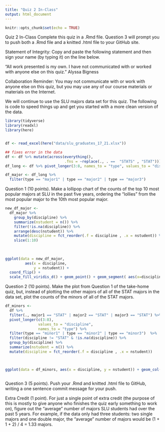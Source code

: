```yaml
---
title: "Quiz 2 In-Class"
output: html_document
---
```


```r
knitr::opts_chunk$set(echo = TRUE)
```

Quiz 2 In-Class
Complete this quiz in a .Rmd file. Question 3 will prompt you to push both a .Rmd file and a knitted .html file to your GitHub site.

Statement of Integrity: Copy and paste the following statement and then sign your name (by typing it) on the line below.

“All work presented is my own. I have not communicated with or worked with anyone else on this quiz.”
Alyssa Bigness

Collaboration Reminder: You may not communicate with or work with anyone else on this quiz, but you may use any of our course materials or materials on the Internet.



We will continue to use the SLU majors data set for this quiz. The following is code to speed things up and get you started with a more clean version of the data.
```r
library(tidyverse)
library(readxl)
library(here)


df <- read_excel(here("data/slu_graduates_17_21.xlsx"))

## fixes error in the data
df <- df %>% mutate(across(everything(),
                           .fns = ~replace(., . ==  "STATS" , "STAT")))
df_long <- df %>% pivot_longer(3:8, names_to = "type", values_to = "discipline")

df_major <- df_long %>% 
  filter(type == "major1" | type == "major2" | type == "major3")
```


Question 1 (10 points). Make a lollipop chart of the counts of the top 10 most popular majors at SLU in the past five years, ordering the “lollies” from the most popular major to the 10th most popular major.
```r
new_df_major <-
  df_major %>%
    group_by(discipline) %>%
    summarize(nstudent = n()) %>%
    filter(!is.na(discipline)) %>%
    arrange(desc(nstudent)) %>%
    mutate(discipline = fct_reorder(.f = discipline , .x = nstudent)) %>%
    slice(1:10) 
    
  
  
ggplot(data = new_df_major,
         aes(x = discipline,
             y = nstudent)) + 
  coord_flip() +
  scale_fill_viridis_d() + geom_point() + geom_segment( aes(x=discipline, xend=discipline, y=0, yend=nstudent)) + ylab("Top 10 Most Popular Majors at SLU")
```


Question 2 (10 points). Make the plot from Question 1 of the take-home quiz, but, instead of plotting the other majors of all of the STAT majors in the data set, plot the counts of the minors of all of the STAT majors.
```r
df_minors <-
  df %>%
  filter(., major1 == "STAT" | major2 == "STAT" | major3 == "STAT") %>%
  pivot_longer(c(3:8),
               values_to = "discipline",
               names_to = "type") %>%
  filter(type == "minor1" | type == "minor2" | type == "minor3")  %>%
  filter(discipline != "STAT" & !is.na(discipline)) %>%
  group_by(discipline) %>%
  summarize(nstudent = n()) %>%
  mutate(discipline = fct_reorder(.f = discipline , .x = nstudent))
  


ggplot(data = df_minors, aes(x = discipline, y = nstudent)) + geom_col() + coord_flip()



```


Question 3 (5 points). Push your .Rmd and knitted .html file to GitHub, writing a one sentence commit message for your push.

Extra Credit (1 point). For just a single point of extra credit (the purpose of this is mostly to give anyone who finishes the quiz early something to work on), figure out the “average” number of majors SLU students had over the past 5 years. For example, if the data only had three students: two single majors and one double major, the “average” number of majors would be (1 + 1 + 2) / 4 = 1.33 majors.

